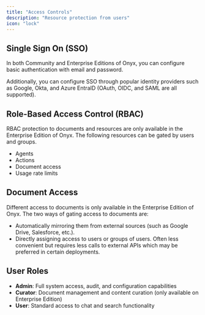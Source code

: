 ```yaml
---
title: "Access Controls"
description: "Resource protection from users"
icon: "lock"
---
```


## Single Sign On (SSO)

In both Community and Enterprise Editions of Onyx, you can configure basic authentication with email and password.

Additionally, you can configure SSO through popular identity providers such as Google, Okta, and Azure EntraID (OAuth,
OIDC, and SAML are all supported).

## Role-Based Access Control (RBAC)

RBAC protection to documents and resources are only available in the Enterprise Edition of Onyx.
The following resources can be gated by users and groups.
- Agents
- Actions
- Document access
- Usage rate limits

## Document Access

Different access to documents is only available in the Enterprise Edition of Onyx.
The two ways of gating access to documents are:

- Automatically mirroring them from external sources (such as Google Drive, Salesforce, etc.).
- Directly assigning access to users or groups of users. Often less convenient but requires less
  calls to external APIs which may be preferred in certain deployments.

## User Roles

- **Admin**: Full system access, audit, and configuration capabilities
- **Curator**: Document management and content curation (only available on Enterprise Edition)
- **User**: Standard access to chat and search functionality
